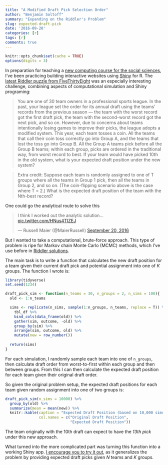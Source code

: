 ```yaml
---
title: "A Modified Draft Pick Selection Order"
author: "Benjamin Soltoff"
summary: "Expanding on the Riddler's Problem"
slug: expected-draft-pick
date: '2016-09-20'
categories: [r]
tags: [r]
comments: true
---
```


```r
knitr::opts_chunk$set(cache = TRUE)
options(digits = 3)
```

In preparation for teaching a [new computing course for the social sciences](https://uc-cfss.github.io), I've been practicing building interactive websites using [Shiny](http://shiny.rstudio.com/) for R. The [latest Riddler puzzle from FiveThirtyEight](http://fivethirtyeight.com/features/how-high-can-count-von-count-count/) was an especially interesting challenge, combining aspects of computational simulation and Shiny programing:

> You are one of 30 team owners in a professional sports league. In the past, your league set the order for its annual draft using the teams’ records from the previous season — the team with the worst record got the first draft pick, the team with the second-worst record got the next pick, and so on. However, due to concerns about teams intentionally losing games to improve their picks, the league adopts a modified system. This year, each team tosses a coin. All the teams that call their coin toss correctly go into Group A, and the teams that lost the toss go into Group B. All the Group A teams pick before all the Group B teams; within each group, picks are ordered in the traditional way, from worst record to best. If your team would have picked 10th in the old system, what is your expected draft position under the new system?

> Extra credit: Suppose each team is randomly assigned to one of T groups where all the teams in Group 1 pick, then all the teams in Group 2, and so on. (The coin-flipping scenario above is the case where T = 2.) What is the expected draft position of the team with the Nth-best record?

One could go the analytical route to solve this

<blockquote class="twitter-tweet" data-conversation="none" data-lang="en"><p lang="en" dir="ltr">I think I worked out the analytic solution... <a href="https://t.co/HNus4TIZEJ">pic.twitter.com/HNus4TIZEJ</a></p>&mdash; Russell Maier (@MaierRussell) <a href="https://twitter.com/MaierRussell/status/778056486593454080">September 20, 2016</a></blockquote>
<script async src="//platform.twitter.com/widgets.js" charset="utf-8"></script>

But I wanted to take a computational, brute-force approach. This type of problem is ripe for Markov chain Monte Carlo (MCMC) methods, which I've use before in [Riddler solutions](http://www.bensoltoff.com/r/can-you-win-this-hot-new-game-show/).

The main task is to write a function that calculates the new draft position for a team given their current draft pick and potential assignment into one of $K$ groups. The function I wrote is:

```r
library(tidyverse)
set.seed(1234)

draft_pick_sim <- function(n_teams = 30, n_groups = 2, n_sims = 100){
  old <- 1:n_teams

  sims <- replicate(n_sims, sample(1:n_groups, n_teams, replace = T)) %>%
    tbl_df %>%
    bind_cols(data_frame(old)) %>%
    gather(sim, outcome, -old) %>%
    group_by(sim) %>%
    arrange(sim, outcome, old) %>%
    mutate(new = row_number())
  
  return(sims)
}
```

For each simulation, I randomly sample each team into one of `n_groups`, then calculate draft order from worst-to-first within each group and then between groups. From this I can then calculate the expected draft position for each team given their original draft order.

So given the original problem setup, the expected draft positions for each team given random assignment into one of two groups is:

```r
draft_pick_sim(n_sims = 10000) %>%
  group_by(old) %>%
  summarize(mean = mean(new)) %>%
  knitr::kable(caption = "Expected Draft Position (based on 10,000 simulations)",
               col.names = c("Original Draft Position",
                             "Expected Draft Position"))
```

The team originally with the 10th draft can expect to have the *13th pick* under this new approach.

What turned into the more complicated part was turning this function into a working Shiny app. [I encourage you to try it out](https://bensoltoff.shinyapps.io/draft_pick/), as it generalizes the problem by providing expected draft picks given *N* teams and *K* groups.


